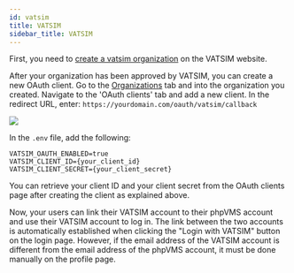 ```yaml
---
id: vatsim
title: VATSIM
sidebar_title: VATSIM
---
```


First, you need to [create a vatsim organization](https://auth.vatsim.net/organization/requirements) on the VATSIM website.

After your organization has been approved by VATSIM, you can create a new OAuth client.
Go to the [Organizations](https://auth-dev.vatsim.net/organization) tab and into the organization you created. Navigate to the 'OAuth clients' tab and add a new client.
In the redirect URL, enter: `https://yourdomain.com/oauth/vatsim/callback`

![](img/create-vatsim.png)

In the `.env` file, add the following:

```shell title=".env"
VATSIM_OAUTH_ENABLED=true
VATSIM_CLIENT_ID={your_client_id}
VATSIM_CLIENT_SECRET={your_client_secret}
```
You can retrieve your client ID and your client secret from the OAuth clients page after creating the client as explained above.

Now, your users can link their VATSIM account to their phpVMS account and use their VATSIM account to log in. The link between the two accounts is automatically established when clicking the "Login with VATSIM" button on the login page. However, if the email address of the VATSIM account is different from the email address of the phpVMS account, it must be done manually on the profile page.
